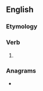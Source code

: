 ==English==

===Etymology===
{{suffix|en|draw|eth|nocat=1}}

===Verb===
{{head|en|verb form}}

# {{en-archaic third-person singular of|draw}}

===Anagrams===
* {{anagrams|en|a=adehrtw|wardeth|wrathed}}